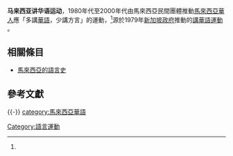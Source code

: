 {{for|「講華語運動」的其他含義|马来西亚讲华语运动 (消歧义)}}
'''马来西亚讲华语运动'''，1980年代至2000年代由馬來西亞民間團體推動[[馬來西亞華人|馬來西亞華人]]應「多講[[馬來西亞華語|華語]]，少講方言」的運動，<ref name="2019林慧娟"/>源於1979年[[新加坡政府|新加坡政府]]推動的[[講華語運動|講華語運動]]<!-- ，以便削弱其他方言在马来西亚地位，例如当时华人人口最多使用的[[檳城福建話|福建話]]（[[閩南語|閩南語]]）及[[客家话|客家话]]。運動促成多家[[华文独立中学|华文独立中学]]定立[[馬來西亞教育#問題點_·_爭議#_華校對中文界方言打壓|禁止說漢語方言的風氣或校規]]（禁[[檳城福建話|福建話]]、[[馬來西亞粵語|廣東話]]、[[潮州話|潮州話]]、[[客家話|客家話]]等），部份校規持續30幾年至2010年代末，實際情況不一。<ref name="2019林慧娟">{{cite journal|title=馬來西亞培正中學的客語現象研究|journal=台灣[[淡江大學|淡江大學]]碩士論文|date=2019|issue=|author=林慧娟|url=http://etds.lib.tku.edu.tw/etdservice/view_metadata?etdun=U0002-1408201910085900&from=DEPT&deptid=D0002001001|}}</ref>執行嚴格的學校，「讲方言就罚款成为莘莘学子的鲜明记忆」，<ref>{{cite news|title=大马方言再兴（二）：华语和方言势不两立？|publisher=[[當今大馬|當今大馬]]|date=2017-09-07|author=李志勇|url=https://www.malaysiakini.com/news/394328|archiveurl=https://web.archive.org/web/20170907051447/https://www.malaysiakini.com/news/394328|archivedate=2017-09-07|accessdate=2020-09-13|dead-url=no}}</ref>[[蔡崇正|蔡崇正]]博士回憶1980和90年代「强制学生不可以方言对话，不然就[[罚款|罚款]]，严重更有口头警告及[[记过|记过]]」<ref>{{cite news|title=【方言课题上篇】“讲华语运动”冲击大 年轻人说不出方言|author=大城小镇|publisher=[[光華網|光華網]]|url=https://www.kwongwah.com.my/20160623/【方言课题上篇】讲华语运动冲击大-年轻人说/|archiveurl=https://web.archive.org/web/20191106032334/https://www.kwongwah.com.my/20160623/%E3%80%90%E6%96%B9%E8%A8%80%E8%AF%BE%E9%A2%98%E4%B8%8A%E7%AF%87%E3%80%91%E8%AE%B2%E5%8D%8E%E8%AF%AD%E8%BF%90%E5%8A%A8%E5%86%B2%E5%87%BB%E5%A4%A7-%E5%B9%B4%E8%BD%BB%E4%BA%BA%E8%AF%B4/|archivedate=2019-11-06|date=2016-06-23|accessdate=2020-09-22|dead-url=no}}</ref>-->。
<!-- 
==推動==
包括[[雪蘭莪中華總商會|雪蘭莪中華總商會]]成立的[[雪隆推動華語工委會|雪隆推動華語工委會]]等。<ref>{{cite news|title=雪蘭莪中華商會决定聯合報章電台及各華團展開講華語運動,廿二日召開聯席會議成立工委會|publisher=報章不詳|date=1980-03-08|author=|url=https://static.wixstatic.com/media/7c512e_757b1108df4c4b0fab8143a0beb2d46b.jpg/v1/fill/w_679,h_394,al_c,q_80,usm_0.66_1.00_0.01/7c512e_757b1108df4c4b0fab8143a0beb2d46b.webp|archiveurl=https://web.archive.org/web/20200913053650/https://static.wixstatic.com/media/7c512e_757b1108df4c4b0fab8143a0beb2d46b.jpg/v1/fill/w_679,h_394,al_c,q_80,usm_0.66_1.00_0.01/7c512e_757b1108df4c4b0fab8143a0beb2d46b.webp|archivedate=2020-09-13|accessdate=2020-09-13|dead-url=no}}</ref>-->

==相關條目==
*[[馬來西亞的語言史|馬來西亞的語言史]]

==參考文獻==
{{REFLIST}}
{{-}}
[[category:馬來西亞華語|category:馬來西亞華語]]
[[Category:語言運動|Category:語言運動]]
